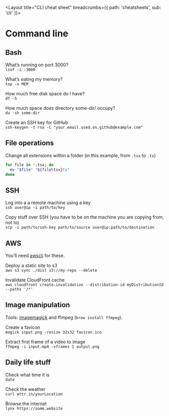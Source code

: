 
<Layout title="CLI cheat sheet" breadcrumbs={{ path: 'cheatsheets', sub: 'cli' }}>

# Command line

## Bash
What’s running on port 3000?  
`lsof -i :3000`

What’s eating my memory?  
`top -o MEM`

How much free disk space do I have?  
`df -h`

How much space does directory some-dir/ occupy?  
`du -sh some-dir`

Create an SSH key for GitHub  
`ssh-keygen -t rsa -C "your.email.used.on.github@example.com"`

## File operations
Change all extensions within a folder (in this example, from `.tsx` to `.ts`)
```sh
for file in *.tsx; do
  mv "$file" "${file%tsx}ts"
done
```

## SSH
Log into a a remote machine using a key  
`ssh user@ip -i path/to/key`

Copy stuff over SSH (you have to be on the machine you are copying from, not to)  
`scp -i path/to/ssh-key path/to/source user@ip:path/to/destination`

## AWS
You’ll need [awscli](https://aws.amazon.com/cli/) for these.

Deploy a static site to s3  
`aws s3 sync ./dist s3://my-repo --delete`

Invalidate CloudFront cache  
`aws cloudfront create-invalidation --distribution-id myDistributionId --paths '/*'`

## Image manipulation

Tools: [imagemagick](https://imagemagick.org/script/download.php) and ffmpeg (`brew install ffmpeg`).

Create a favicon  
`magick input.png -resize 32x32 favicon.ico`

Extract first frame of a video to image  
`ffmpeg -i input.mp4 -vframes 1 output.png`

## Daily life stuff
Check what time it is  
`date`

Check the weather  
`curl wttr.in/yourLocation`

Browse the internet  
`lynx https://some.website`

</Layout>
